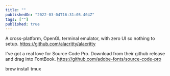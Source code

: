 ```yaml
---
title: ""
publishedOn: "2022-03-04T16:31:05.404Z"
tags: [""]
published: true
---
```


A cross-platform, OpenGL terminal emulator, with zero UI so nothing to setup.
https://github.com/alacritty/alacritty

I've got a real love for Source Code Pro. Download from their github release and drag into FontBook.
https://github.com/adobe-fonts/source-code-pro

brew install tmux
